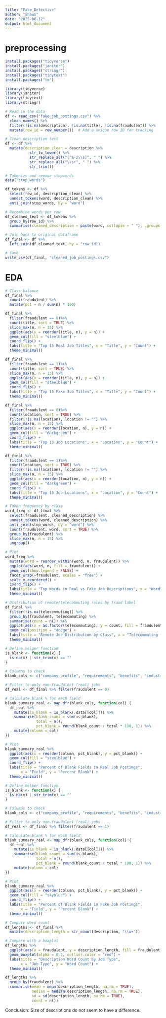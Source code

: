 ```yaml
---
title: "Fake_Detective"
author: "Shawn"
date: "2025-06-12"
output: html_document
---
```

# preprocessing
```r
install.packages("tidyverse")
install.packages("janitor")
install.packages("stringr")
install.packages("tidytext")
install.packages("tm")
```

```r
library(tidyverse)
library(janitor)
library(tidytext)
library(stringr)

# Read in the data
df <- read_csv("fake_job_postings.csv") %>%
  clean_names() %>%
  filter(!is.na(description), !is.na(title), !is.na(fraudulent)) %>%
  mutate(row_id = row_number())  # Add a unique row ID for tracking

# Clean description text
df <- df %>%
  mutate(description_clean = description %>%
           str_to_lower() %>%
           str_replace_all("[^a-z\\s]", " ") %>%
           str_replace_all("\\s+", " ") %>%
           str_trim())

# Tokenize and remove stopwords
data("stop_words")

df_tokens <- df %>%
  select(row_id, description_clean) %>%
  unnest_tokens(word, description_clean) %>%
  anti_join(stop_words, by = "word")

# Recombine words per row
df_cleaned_text <- df_tokens %>%
  group_by(row_id) %>%
  summarise(cleaned_description = paste(word, collapse = " "), .groups = "drop")

# Join back to original dataframe
df_final <- df %>%
  left_join(df_cleaned_text, by = "row_id")

# Save
write_csv(df_final, "cleaned_job_postings.csv")

```

# EDA

```r
# Class balance
df_final %>%
  count(fraudulent) %>%
  mutate(pct = n / sum(n) * 100)

```
```r
df_final %>%
  filter(fraudulent == 0)%>%
  count(title, sort = TRUE) %>%
  slice_max(n, n = 15) %>%
  ggplot(aes(x = reorder(title, n), y = n)) +
  geom_col(fill = "steelblue") +
  coord_flip() +
  labs(title = "Top 15 Real Job Titles", x = "Title", y = "Count") +
  theme_minimal()
```
```r
df_final %>%
  filter(fraudulent == 1)%>%
  count(title, sort = TRUE) %>%
  slice_max(n, n = 15) %>%
  ggplot(aes(x = reorder(title, n), y = n)) +
  geom_col(fill = "steelblue") +
  coord_flip() +
  labs(title = "Top 15 Fake Job Titles", x = "Title", y = "Count") +
  theme_minimal()
```


```r
df_final %>%
  filter(fraudulent == 0)%>%
  count(location, sort = TRUE) %>%
  filter(!is.na(location), location != "") %>%
  slice_max(n, n = 15) %>%
  ggplot(aes(x = reorder(location, n), y = n)) +
  geom_col(fill = "darkgreen") +
  coord_flip() +
  labs(title = "Top 15 Job Locations", x = "Location", y = "Count") +
  theme_minimal()

```
```r
df_final %>%
  filter(fraudulent == 1)%>%
  count(location, sort = TRUE) %>%
  filter(!is.na(location), location != "") %>%
  slice_max(n, n = 15) %>%
  ggplot(aes(x = reorder(location, n), y = n)) +
  geom_col(fill = "darkgreen") +
  coord_flip() +
  labs(title = "Top 15 Job Locations", x = "Location", y = "Count") +
  theme_minimal()
```

```r
# Token frequency by class
word_freq <- df_final %>%
  select(fraudulent, cleaned_description) %>%
  unnest_tokens(word, cleaned_description) %>%
  anti_join(stop_words, by = "word") %>%
  count(fraudulent, word, sort = TRUE) %>%
  group_by(fraudulent) %>%
  slice_max(n, n = 15) %>%
  ungroup()

# Plot
word_freq %>%
  mutate(word = reorder_within(word, n, fraudulent)) %>%
  ggplot(aes(word, n, fill = fraudulent)) +
  geom_col(show.legend = FALSE) +
  facet_wrap(~fraudulent, scales = "free") +
  scale_x_reordered() +
  coord_flip() +
  labs(title = "Top Words in Real vs Fake Job Descriptions", x = "Word", y = "Frequency") +
  theme_minimal()

```
```r
# Distribution of remote/telecommuting roles by fraud label
df_final %>%
  filter(!is.na(telecommuting)) %>%
  group_by(fraudulent, telecommuting) %>%
  summarise(count = n()) %>%
  ggplot(aes(x = as.factor(telecommuting), y = count, fill = fraudulent)) +
  geom_col(position = "dodge") +
  labs(title = "Remote Job Distribution by Class", x = "Telecommuting (0 = No, 1 = Yes)", y = "Count") +
  theme_minimal()

```

```r
# Define helper function
is_blank <- function(x) {
  is.na(x) | str_trim(x) == ""
}

# Columns to check
blank_cols <- c("company_profile", "requirements", "benefits", "industry", "function")

# Filter to only non-fraudulent (real) jobs
df_real <- df_final %>% filter(fraudulent == 0)

# Calculate blank % for each field
blank_summary_real <- map_dfr(blank_cols, function(col) {
  df_real %>%
    mutate(is_blank = is_blank(.data[[col]])) %>%
    summarise(blank_count = sum(is_blank),
              total = n(),
              pct_blank = round(blank_count / total * 100, 1)) %>%
    mutate(column = col)
})

# Plot
blank_summary_real %>%
  ggplot(aes(x = reorder(column, pct_blank), y = pct_blank)) +
  geom_col(fill = "steelblue") +
  coord_flip() +
  labs(title = "Percent of Blank Fields in Real Job Postings",
       x = "Field", y = "Percent Blank") +
  theme_minimal()
```
```r
# Define helper function
is_blank <- function(x) {
  is.na(x) | str_trim(x) == ""
}

# Columns to check
blank_cols <- c("company_profile", "requirements", "benefits", "industry", "function")

# Filter to only non-fraudulent (real) jobs
df_real <- df_final %>% filter(fraudulent == 1)

# Calculate blank % for each field
blank_summary_real <- map_dfr(blank_cols, function(col) {
  df_real %>%
    mutate(is_blank = is_blank(.data[[col]])) %>%
    summarise(blank_count = sum(is_blank),
              total = n(),
              pct_blank = round(blank_count / total * 100, 1)) %>%
    mutate(column = col)
})

# Plot
blank_summary_real %>%
  ggplot(aes(x = reorder(column, pct_blank), y = pct_blank)) +
  geom_col(fill = "skyblue") +
  coord_flip() +
  labs(title = "Percent of Blank Fields in Fake Job Postings",
       x = "Field", y = "Percent Blank") +
  theme_minimal()
```


```r
# Compute word count
df_lengths <- df_final %>%
  mutate(description_length = str_count(description, "\\w+"))

# Compare with a boxplot
df_lengths %>%
  ggplot(aes(x = fraudulent, y = description_length, fill = fraudulent)) +
  geom_boxplot(alpha = 0.7, outlier.color = "red") +
  labs(title = "Description Word Count by Job Type",
       x = "Job Type", y = "Word Count") +
  theme_minimal()

```
```r
df_lengths %>%
  group_by(fraudulent) %>%
  summarise(mean = mean(description_length, na.rm = TRUE),
            median = median(description_length, na.rm = TRUE),
            sd = sd(description_length, na.rm = TRUE),
            count = n())

```
Conclusion: Size of descriptions do not seem to have a difference. 

```r

```

